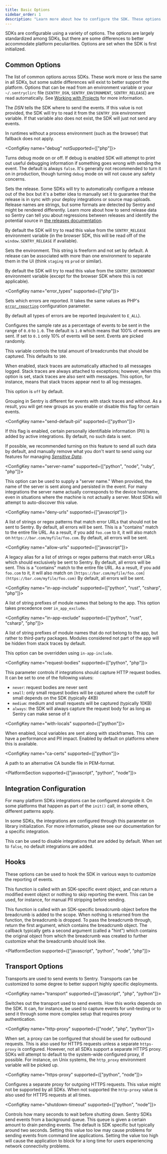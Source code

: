 ```yaml
---
title: Basic Options
sidebar_order: 1
description: "Learn more about how to configure the SDK. These options are set when the SDK is first initialized, passed to the `init()` as an object."
---
```


SDKs are configurable using a variety of options. The options are largely standardized among SDKs, but there are some differences to better accommodate platform peculiarities. Options are set when the SDK is first
initialized.

<PlatformContent includePath="configuration/config-intro" />

## Common Options

The list of common options across SDKs. These work more or less the same in all SDKs, but some subtle differences will exist to better support the platform. Options that can be read from an environment variable or your `~/.sentryclirc` file (`SENTRY_DSN`, `SENTRY_ENVIRONMENT`, `SENTRY_RELEASE`) are read automatically. See [Working with Projects](/cli/configuration/#sentry-cli-working-with-projects) for more information.

<ConfigKey name="dsn"><markdown>

The _DSN_ tells the SDK where to send the events. If this value is not provided, the SDK will try to read it from the `SENTRY_DSN` environment variable. If that variable also does not exist, the SDK will just not send any events.

In runtimes without a process environment (such as the browser) that fallback does not apply.

</markdown></ConfigKey>

<ConfigKey name="debug" notSupported={["php"]}><markdown>

Turns debug mode on or off. If debug is enabled SDK will attempt to print out useful debugging information if something goes wrong with sending the event. The default is always `false`. It's generally not recommended to turn it on in production, though turning `debug` mode on will not cause any safety concerns.

</markdown></ConfigKey>

<ConfigKey name="release"><markdown>

Sets the release. Some SDKs will try to automatically configure a release out of the box but it's a better idea to manually set it to guarantee that the release is in sync with your deploy integrations or source map uploads. Release names are strings, but some formats are detected by Sentry and might be rendered differently. Learn more about how to send release data so Sentry can tell you about regressions between releases and identify the potential source in [the releases documentation](/product/releases/).

By default the SDK will try to read this value from the `SENTRY_RELEASE` environment variable (in the browser SDK, this will be read off of the `window.SENTRY_RELEASE` if available).

</markdown></ConfigKey>

<ConfigKey name="environment"><markdown>

Sets the environment. This string is freeform and not set by default. A release can be associated with more than one environment to separate them in the UI (think `staging` vs `prod` or similar).

By default the SDK will try to read this value from the `SENTRY_ENVIRONMENT` environment variable (except for the browser SDK where this is not applicable).

</markdown></ConfigKey>

<ConfigKey name="error_types" supported={["php"]}><markdown>

Sets which errors are reported. It takes the same values as PHP's [`error_reporting`](https://www.php.net/manual/errorfunc.configuration.php#ini.error-reporting) configuration parameter.

By default all types of errors are be reported (equivalent to `E_ALL`).

</markdown></ConfigKey>

<ConfigKey name="sample-rate"><markdown>

Configures the sample rate as a percentage of events to be sent in the range of `0.0` to `1.0`. The default is `1.0` which means that 100% of events are sent. If set to `0.1` only 10% of events will be sent. Events are picked randomly.

</markdown></ConfigKey>

<ConfigKey name="max-breadcrumbs"><markdown>

This variable controls the total amount of breadcrumbs that should be captured. This defaults to `100`.

</markdown></ConfigKey>

<ConfigKey name="attach-stacktrace"><markdown>

When enabled, stack traces are automatically attached to all messages logged. Stack traces are always attached to exceptions; however, when this option is set, stack traces are also sent with messages. This option, for instance, means that stack traces appear next to all log messages.

This option is `off` by default.

Grouping in Sentry is different for events with stack traces and without. As a result, you will get new groups as you enable or disable this flag for certain events.

</markdown></ConfigKey>

<ConfigKey name="send-default-pii" supported={["python"]}><markdown>

If this flag is enabled, certain personally identifiable information (PII) is added by active integrations. By default, no such data is sent.

If possible, we recommended turning on this feature to send all such data by default, and manually remove what you don't want to send using our features for managing [_Sensitive Data_](/data-management/sensitive-data/).

</markdown></ConfigKey>

<ConfigKey name="server-name" supported={["python", "node", "ruby", "php"]}><markdown>

This option can be used to supply a "server name." When provided, the name of the server is sent along and persisted in the event. For many integrations the server name actually corresponds to the device hostname, even in situations where the machine is not actually a server. Most SDKs
will attempt to auto-discover this value.

</markdown></ConfigKey>

<ConfigKey name="deny-urls" supported={["javascript"]}><markdown>

A list of strings or regex patterns that match error URLs that should not be sent to Sentry. By default, all errors will be sent. This is a "contains" match to the entire file URL. As a result, if you add `foo.com` to it, it will also match on `https://bar.com/myfile/foo.com`. By default, all errors will be sent.

</markdown></ConfigKey>

<ConfigKey name="allow-urls" supported={["javascript"]}><markdown>

A legacy alias for a list of strings or regex patterns that match error URLs which should exclusively be sent to Sentry. By default, all errors
will be sent. This is a "contains" match to the entire file URL. As a result, if you add `foo.com` to it, it will also match on `[https://bar.com/myfile/foo.com](https://bar.com/myfile/foo.com)` By default, all errors will be sent.

</markdown></ConfigKey>

<ConfigKey name="in-app-include" supported={["python", "rust", "csharp", "php"]}><markdown>

A list of string prefixes of module names that belong to the app. This option takes precedence over `in_app_exclude`.

</markdown></ConfigKey>

<ConfigKey name="in-app-exclude" supported={["python", "rust", "csharp", "php"]}><markdown>

A list of string prefixes of module names that do not belong to the app, but rather to third-party packages. Modules considered not part of the app will be hidden from stack traces by default.

This option can be overridden using `in-app-include`.

</markdown></ConfigKey>

<ConfigKey name="request-bodies" supported={["python", "php"]}><markdown>

This parameter controls if integrations should capture HTTP request bodies. It can be set to one of the following values:

- `never`: request bodies are never sent
- `small`: only small request bodies will be captured where the cutoff for small depends on the SDK (typically 4KB)
- `medium`: medium and small requests will be captured (typically 10KB)
- `always`: the SDK will always capture the request body for as long as Sentry can make sense of it

</markdown></ConfigKey>

<ConfigKey name="with-locals" supported={["python"]}><markdown>

When enabled, local variables are sent along with stackframes. This can have a performance and PII impact. Enabled by default on platforms where this is available.

</markdown></ConfigKey>

<ConfigKey name="ca-certs" supported={["python"]}><markdown>

A path to an alternative CA bundle file in PEM-format.

</markdown></ConfigKey>

<PlatformSection supported={["javascript", "python", "node"]}><markdown>

## Integration Configuration

For many platform SDKs integrations can be configured alongside it. On some platforms that happen as part of the `init()` call, in some others, different patterns apply.

<ConfigKey name="integrations" />

In some SDKs, the integrations are configured through this parameter on library initialization. For more information, please see our documentation for a specific integration.

<ConfigKey name="default-integrations" />

This can be used to disable integrations that are added by default. When set to `false`, no default integrations are added.

</markdown></PlatformSection>

## Hooks

These options can be used to hook the SDK in various ways to customize the reporting of events.

<ConfigKey name="before-send"><markdown>

This function is called with an SDK-specific event object, and can return a modified event object or nothing to skip reporting the event. This can be used, for instance, for manual PII stripping before sending.

</markdown></ConfigKey>

<ConfigKey name="before-breadcrumb"><markdown>

This function is called with an SDK-specific breadcrumb object before the breadcrumb is added to the scope. When nothing is returned from the function, the breadcrumb is dropped. To pass the breadcrumb through, return the first argument, which contains the breadcrumb object.
The callback typically gets a second argument (called a "hint") which contains the original object from which the breadcrumb was created to further customize what the breadcrumb should look like.

</markdown></ConfigKey>

<PlatformSection supported={["javascript", "python", "node", "php"]}><markdown>

## Transport Options

Transports are used to send events to Sentry. Transports can be customized to some degree to better support highly specific deployments.

<ConfigKey name="transport" supported={["javascript", "php", "python"]}><markdown>

Switches out the transport used to send events. How this works depends on the SDK. It can, for instance, be used to capture events for unit-testing or to send it through some more complex setup that requires proxy authentication.

</markdown></ConfigKey>

<ConfigKey name="http-proxy" supported={["node", "php", "python"]}><markdown>

When set, a proxy can be configured that should be used for outbound requests. This is also used for HTTPS requests unless a separate `https-proxy` is configured. However, not all SDKs support a separate HTTPS proxy. SDKs will attempt to default to the system-wide configured proxy, if possible. For instance, on Unix systems, the `http_proxy` environment variable will be picked up.

</markdown></ConfigKey>

<ConfigKey name="https-proxy" supported={["python", "node"]}><markdown>

Configures a separate proxy for outgoing HTTPS requests. This value might not be supported by all SDKs. When not supported the `http-proxy` value is also used for HTTPS requests at all times.

</markdown></ConfigKey>

<ConfigKey name="shutdown-timeout" supported={["python", "node"]}><markdown>

Controls how many seconds to wait before shutting down. Sentry SDKs send events from a background queue. This queue is given a certain amount to drain pending events. The default is SDK specific but typically around two seconds. Setting this value too low may cause problems for sending events from command line applications. Setting the value too high will cause the application to block for a long time for users experiencing network connectivity problems.

</markdown></ConfigKey>

</markdown></PlatformSection>
